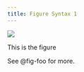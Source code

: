 ```yaml
---
title: Figure Syntax 1
---
```


::: {#fig-foo}
![](img/surus.jpg)

This is the figure
:::
See @fig-foo for more.
